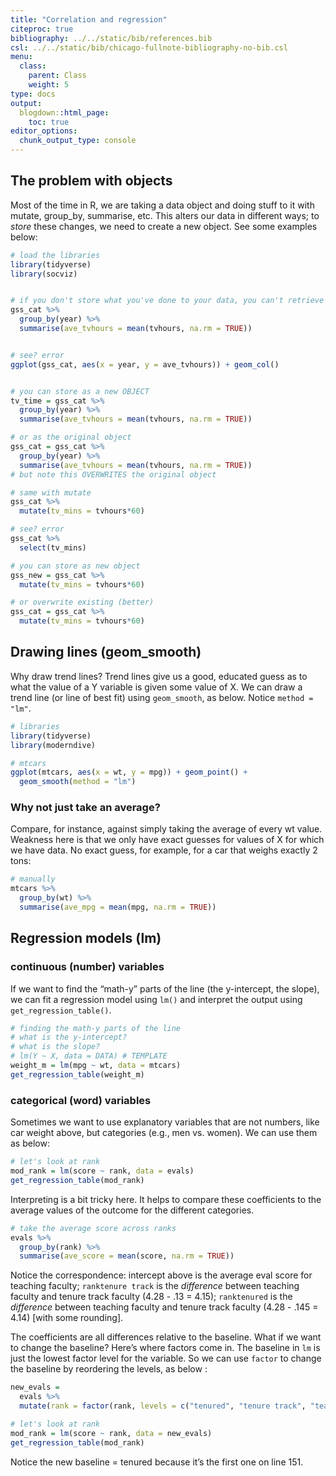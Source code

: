 ```yaml
---
title: "Correlation and regression"
citeproc: true
bibliography: ../../static/bib/references.bib
csl: ../../static/bib/chicago-fullnote-bibliography-no-bib.csl
menu: 
  class:
    parent: Class
    weight: 5
type: docs
output:
  blogdown::html_page:
    toc: true
editor_options: 
  chunk_output_type: console
---
```




## The problem with objects


Most of the time in R, we are taking a data object and doing stuff to it with mutate, group_by, summarise, etc. This alters our data in different ways; to *store* these changes, we need to create a new object. See some examples below: 


```r
# load the libraries
library(tidyverse)
library(socviz)


# if you don't store what you've done to your data, you can't retrieve it!
gss_cat %>% 
  group_by(year) %>% 
  summarise(ave_tvhours = mean(tvhours, na.rm = TRUE))


# see? error
ggplot(gss_cat, aes(x = year, y = ave_tvhours)) + geom_col()


# you can store as a new OBJECT
tv_time = gss_cat %>% 
  group_by(year) %>% 
  summarise(ave_tvhours = mean(tvhours, na.rm = TRUE))

# or as the original object
gss_cat = gss_cat %>% 
  group_by(year) %>% 
  summarise(ave_tvhours = mean(tvhours, na.rm = TRUE))
# but note this OVERWRITES the original object

# same with mutate
gss_cat %>% 
  mutate(tv_mins = tvhours*60)

# see? error
gss_cat %>% 
  select(tv_mins)

# you can store as new object
gss_new = gss_cat %>% 
  mutate(tv_mins = tvhours*60)

# or overwrite existing (better)
gss_cat = gss_cat %>% 
  mutate(tv_mins = tvhours*60)

```


## Drawing lines (geom_smooth)


Why draw trend lines? Trend lines give us a good, educated guess as to what the value of a Y variable is given some value of X. We can draw a trend line (or line of best fit) using `geom_smooth`, as below. Notice `method = "lm"`. 


```r
# libraries
library(tidyverse)
library(moderndive)

# mtcars
ggplot(mtcars, aes(x = wt, y = mpg)) + geom_point() + 
  geom_smooth(method = "lm")
```


### Why not just take an average?


Compare, for instance, against simply taking the average of every wt value. Weakness here is that we only have exact guesses for values of X for which we have data. No exact guess, for example, for a car that weighs exactly 2 tons:


```r
# manually
mtcars %>% 
  group_by(wt) %>% 
  summarise(ave_mpg = mean(mpg, na.rm = TRUE)) 

```


## Regression models (lm)

### continuous (number) variables

If we want to find the "math-y" parts of the line (the y-intercept, the slope), we can fit a regression model using `lm()` and interpret the output using `get_regression_table()`. 


```r
# finding the math-y parts of the line
# what is the y-intercept? 
# what is the slope? 
# lm(Y ~ X, data = DATA) # TEMPLATE
weight_m = lm(mpg ~ wt, data = mtcars)
get_regression_table(weight_m)
```


### categorical (word) variables

Sometimes we want to use explanatory variables that are not numbers, like car weight above, but categories (e.g., men vs. women). We can use them as below: 

```r
# let's look at rank
mod_rank = lm(score ~ rank, data = evals)
get_regression_table(mod_rank)
```


Interpreting is a bit tricky here. It helps to compare these coefficients to the average values of the outcome for the different categories. 

```r
# take the average score across ranks
evals %>% 
  group_by(rank) %>% 
  summarise(ave_score = mean(score, na.rm = TRUE))

```

Notice the correspondence: intercept above is the average eval score for teaching faculty; `ranktenure track` is the *difference* between teaching faculty and tenure track faculty (4.28 - .13 = 4.15); `ranktenured` is the *difference* between teaching faculty and tenure track faculty (4.28 - .145 = 4.14) [with some rounding]. 


The coefficients are all differences relative to the baseline. What if we want to change the baseline? Here's where factors come in. The baseline in `lm` is just the lowest factor level for the variable. So we can use `factor` to change the baseline by reordering the levels, as below :


```r
new_evals = 
  evals %>% 
  mutate(rank = factor(rank, levels = c("tenured", "tenure track", "teaching")))

# let's look at rank
mod_rank = lm(score ~ rank, data = new_evals)
get_regression_table(mod_rank)
```

Notice the new baseline = tenured because it's the first one on line 151. 
